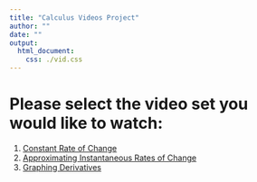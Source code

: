 ```yaml
---
title: "Calculus Videos Project"
author: ""
date: ""
output:
  html_document:
    css: ./vid.css
---
```


# Please select the video set you would like to watch:

<!-- note: do not edit this html file directly -->

1. [Constant Rate of Change](./croc)
2. [Approximating Instantaneous Rates of Change](./arociroc)
3. [Graphing Derivatives](./graphderiv)

<!--* [4: Basic Derivative Rules](4)-->
<!--* [5: The Chain Rule](5)-->
<!--* [6: Optimization](6)-->
<!--* [7: Integrals from Riemann Sums](7)-->
<!--* [8: Antiderivatives](8)-->
